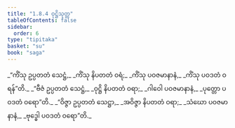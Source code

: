 ```yaml
---
title: "1.8.4 ဝုဋ္ဌိသုတ္တ"
tableOfContents: false
sidebar:
  order: 6
type: "tipitaka"
basket: "su"
book: "saga"
---
```



<DynamicBreadcrumb />

<Division number="74" book="saga">

<Paragraph number="341" type="verses" book="saga">
_“ကိံသု ဥပ္ပတတံ သေဋ္ဌံ,_  
_ကိံသု နိပတတံ ဝရံ;_  
_ကိံသု ပဝဇမာနာနံ,_  
_ကိံသု ပဝဒတံ ဝရန်”တိ._  

</Paragraph>

<Paragraph number="342" type="verses" book="saga">
_“ဗီဇံ ဥပ္ပတတံ သေဋ္ဌံ,_  
_ဝုဋ္ဌိ နိပတတံ ဝရာ;_  
_ဂါဝေါ ပဝဇမာနာနံ,_  
_ပုတ္တော ပဝဒတံ ဝရော”တိ._  

</Paragraph>

<Paragraph number="343" type="verses" book="saga">
_“ဝိဇ္ဇာ ဥပ္ပတတံ သေဋ္ဌာ,_  
_အဝိဇ္ဇာ နိပတတံ ဝရာ;_  
_သံဃော ပဝဇမာနာနံ,_  
_ဗုဒ္ဓေါ ပဝဒတံ ဝရော”တိ._
</Paragraph>
</Division>